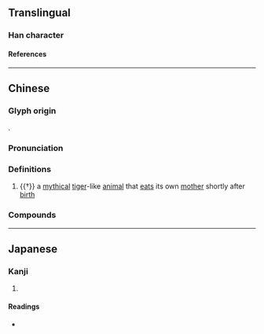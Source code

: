 {{character info}}
==Translingual==

===Han character===
{{Han char|rn=94|rad=犬|as=11|sn=14|four=40216|canj=KHYTU|ids=⿰犭竟}}

====References====
{{Han ref|kx=0717.190|dkj=20627|dj=1129.030|hdz=21366.050|uh=734D}}

----

==Chinese==
{{zh-forms}}

===Glyph origin===
{{Han etym}}
{{Han compound|犬|竟|ls=psc|c1=s|c2=p|t1=dog}}.

===Pronunciation===
{{zh-pron
|m=jìng
|c=ging3
|mc=y
|oc=y
|cat=n
}}

===Definitions===
{{zh-hanzi}}

# {{†}} a [[mythical]] [[tiger]]-like [[animal]] that [[eat]]s its own [[mother]] shortly after [[birth]]

===Compounds===
{{zh-der|衣冠梟獍|行同梟獍|梟獍其心|梟獍|獍梟|獍難|破獍}}

----

==Japanese==

===Kanji===
{{ja-kanji|grade=|rs=犬11}}

# {{rfdef|ja|sort=犬11}}

====Readings====
* {{ja-readings|on=[[きょう]] (kyō)|kun=[[かがみ]] (kagami)|nanori=}}